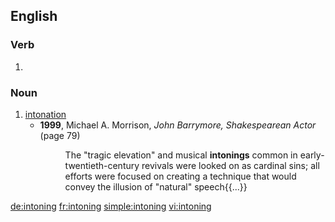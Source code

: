 ==English==

===Verb===
{{head|en}}

# {{present participle of|intone}}

===Noun===
{{en-noun}}

# [[intonation]]
#* '''1999''', Michael A. Morrison, ''John Barrymore, Shakespearean Actor'' (page 79)
#*: The "tragic elevation" and musical '''intonings''' common in early-twentieth-century revivals were looked on as cardinal sins; all efforts were focused on creating a technique that would convey the illusion of "natural" speech{{...}}

[[de:intoning]]
[[fr:intoning]]
[[simple:intoning]]
[[vi:intoning]]